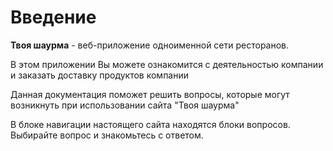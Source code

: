 
# Введение

**Твоя шаурма**  - веб-приложение одноименной сети ресторанов.

В этом приложении Вы можете ознакомится с деятельностью компании и заказать доставку продуктов компании

Данная документация поможет решить вопросы, которые могут возникнуть при использовании сайта "Твоя шаурма" 

В блоке навигации настоящего сайта находятся блоки вопросов. 
<br/>Выбирайте вопрос и знакомьтесь с ответом.


